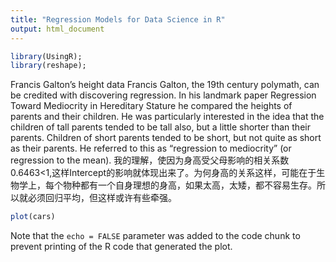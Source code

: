 ```yaml
---
title: "Regression Models for Data Science in R"
output: html_document
---
```



```r
library(UsingR); 
library(reshape); 
```

Francis Galton’s height data 
Francis Galton, the 19th century polymath, can be credited with discovering regression. In his landmark paper Regression Toward Mediocrity in Hereditary Stature he compared the heights of parents and their children. He was particularly interested in the idea that the children of tall parents tended to be tall also, but a little shorter than their parents. Children of short parents tended to be short, but not quite as short as their parents. He referred to this as “regression to mediocrity” (or regression to
the mean).
我的理解，使因为身高受父母影响的相关系数0.6463<1,这样Intercept的影响就体现出来了。为何身高的关系这样，可能在于生物学上，每个物种都有一个自身理想的身高，如果太高，太矮，都不容易生存。所以就必须回归平均，但这样或许有些牵强。


```r
plot(cars)
```

Note that the `echo = FALSE` parameter was added to the code chunk to prevent printing of the R code that generated the plot.
